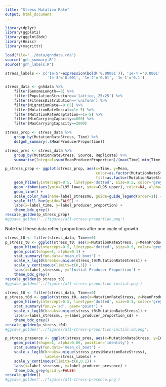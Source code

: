 ```yaml
---
title: "Stress Mutation Rate"
output: html_document
---
```


```r
library(dplyr)
library(ggplot2)
library(ggplot2bdc)
library(Hmisc)
library(magrittr)

load(file='../data/gnhdata.rda')
source('gnh_summary.R')
source('gnh_labels.R')

stress_labels <- c('1e-5'=expression(bold('0.00001')), '1e-4'='0.0001',
                   '1e-3'='0.001', '1e-2'='0.01', '1e-1'='0.1')
```

```r
stress_data <- gnhdata %>%
    filter(GenomeLength==8) %>%
    filter(PopulationStructure=='lattice, 25x25') %>%
    filter(FitnessDistribution=='uniform') %>%
    filter(MigrationRate==0.05) %>%
    filter(MutationRateSocial==1e-5) %>%
    filter(MutationRateAdaptation==1e-5) %>%
    filter(MinCarryingCapacity==800) %>%
    filter(MaxCarryingCapacity==2000)
```


```r
stress_prop <- stress_data %>%
    group_by(MutationRateStress, Time) %>%
    do(gnh_summary(.$MeanProducerProportion))

stress_pres <- stress_data %>%
    group_by(MutationRateStress, Source, Replicate) %>%
    summarise(Integral=sum(MeanProducerProportion)/(max(Time)-min(Time)))
```

```r
p_stress_prop <- ggplot(stress_prop, aes(x=Time, y=Mean,
                                         color=as.factor(MutationRateStress),
                                         fill=as.factor(MutationRateStress))) +
    geom_hline(yintercept=0.5, linetype='dotted', size=0.5, color='grey70') +   
    geom_ribbon(aes(ymin=CL95_lower, ymax=CL95_upper), color=NA, alpha=0.2) +   
    geom_line() +
    scale_color_hue(name=label_stressmu, guide=guide_legend(order=1)) +
    scale_fill_hue(guide=FALSE) +
    labs(x=label_time, y=label_producer_proportion) +
    theme_bdc_grey()
rescale_golden(p_stress_prop)
#ggsave_golden('../figures/all-stress-proportion.png')
```

Note that these data reflect proportions after one cycle of growth

```r
stress_t0 <- filter(stress_data, Time==0)
p_stress_t0 <- ggplot(stress_t0, aes(x=MutationRateStress, y=MeanProducerProportion)) +
    geom_hline(yintercept=0.5, linetype='dotted', size=0.5, color='grey70') +   
    geom_point(shape=1, alpha=0.1) +
    stat_summary(fun.data='mean_cl_boot') +
    scale_x_log10(breaks=unique(stress_t0$MutationRateStress)) +
    scale_y_continuous(limits=c(0,1)) +
    labs(x=label_stressmu, y='Initial Producer Proportion') +
    theme_bdc_grey()
rescale_golden(p_stress_t0)
#ggsave_golden('../figures/all-stress-proportion-initial.png')
```

```r
stress_t0 <- filter(stress_data, Time==0)
p_stress_t0d <- ggplot(stress_t0, aes(x=MutationRateStress, y=MeanProducerProportion)) +
    geom_hline(yintercept=0.5, linetype='dotted', size=0.5, color='grey70') +   
    stat_summary(fun.y='sd', geom='point') +
    scale_x_log10(breaks=unique(stress_t0$MutationRateStress)) +
    labs(x=label_stressmu, y=label_producer_proportion_sd) +
    theme_bdc_grey()
rescale_golden(p_stress_t0d)
#ggsave_golden('../figures/all-stress-proportion-initial-sd.png')
```


```r
p_stress_presence <- ggplot(stress_pres, aes(x=MutationRateStress, y=Integral)) +
    geom_point(shape=1, alpha=0.06, position='identity') +
    stat_summary(fun.data='mean_cl_boot') +
    scale_x_log10(breaks=unique(stress_pres$MutationRateStress),
                  labels=stress_labels) +
    scale_y_continuous(limits=c(0,0.1)) +
    labs(x=label_stressmu, y=label_producer_presence) +
    theme_bdc_grey(grid.y=FALSE)
rescale_golden()
#ggsave_golden('../figures/all-stress-presence.png')
```
